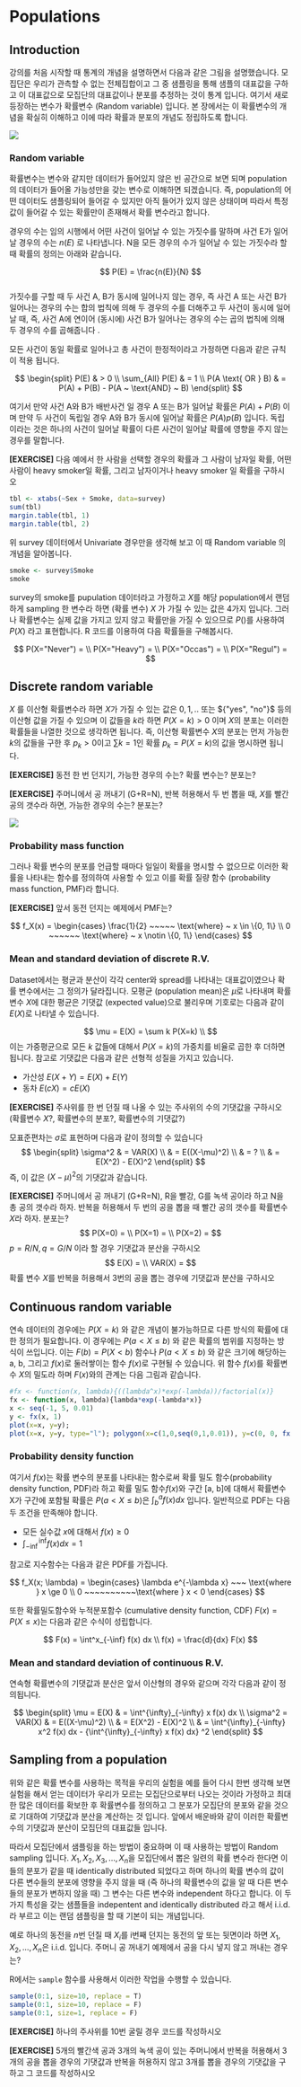 
# Populations

## Introduction

강의를 처음 시작할 때 통계의 개념을 설명하면서 다음과 같은 그림을 설명했습니다. 모집단은 우리가 관측할 수 없는 전체집합이고 그 중 샘플링을 통해 샘플의 대표값을 구하고 이 대표값으로 모집단의 대표값이나 분포를 추정하는 것이 통계 입니다. 여기서 새로 등장하는 변수가 확률변수 (Random variable)  입니다. 본 장에서는 이 확률변수의 개념을 확실히 이해하고 이에 따라 확률과 분포의 개념도 정립하도록 합니다. 


![](images/06/02.PNG)


### Random variable

확률변수는 변수와 같지만 데이터가 들어있지 않은 빈 공간으로 보면 되며 population의 데이터가 들어올 가능성만을 갖는 변수로 이해하면 되겠습니다. 즉, population의 어떤 데이터도 샘플링되어 들어갈 수 있지만 아직 들어가 있지 않은 상태이며 따라서 특정 값이 들어갈 수 있는 확률만이 존재해서 확률 변수라고 합니다.

경우의 수는 임의 시행에서 어떤 사건이 일어날 수 있는 가짓수를 말하며 사건 E가 일어날 경우의 수는 $n(E)$ 로 나타냅니다. N을 모든 경우의 수가 일어날 수 있는 가짓수라 할 때 확률의 정의는 아래와 같습니다.

$$ P(E) = \frac{n(E)}{N} $$  
가짓수를 구할 때 두 사건 A, B가 동시에 일어나지 않는 경우, 즉 사건 A 또는 사건 B가 일어나는 경우의 수는 합의 법칙에 의해 두 경우의 수를 더해주고 두 사건이 동시에 일어날 때, 즉, 사건 A에 연이어 (동시에) 사건 B가 일어나는 경우의 수는 곱의 법칙에 의해 두 경우의 수를 곱해줍니다 .

모든 사건이 동일 확률로 일어나고 총 사건이 한정적이라고 가정하면 다음과 같은 규칙이 적용 됩니다. 

$$ 
\begin{split}
P(E) & > 0 \\
\sum_{All} P(E) & = 1 \\
P(A \text{ OR } B) & = P(A) + P(B) - P(A ~ \text{AND} ~ B) 
\end{split}
$$  

여기서 만약 사건 A와 B가 배반사건 일 경우 A 또는 B가 일어날 확률은 $P(A) + P(B)$ 이며 만약 두 사건이 독립일 경우 A와 B가 동시에 일어날 확률은 $P(A)p(B)$ 입니다. 독립이라는 것은 하나의 사건이 일어날 확률이 다른 사건이 일어날 확률에 영향을 주지 않는 경우를 말합니다. 



**[EXERCISE]** 다음 예에서 한 사람을 선택할 경우의 확률과 그 사람이 남자일 확률, 어떤 사람이 heavy smoker일 확률, 그리고 남자이거나 heavy smoker 일 확률을 구하시오 

```r
tbl <- xtabs(~Sex + Smoke, data=survey)
sum(tbl)
margin.table(tbl, 1)
margin.table(tbl, 2)
```


위 survey 데이터에서 Univariate 경우만을 생각해 보고 이 때 Random variable 의 개념을 알아봅니다. 


```r
smoke <- survey$Smoke
smoke
```

survey의 smoke를 pupulation 데이터라고 가정하고 $X$를 해당 population에서 랜덤하게 sampling 한 변수라 하면 (확률 변수) $X$ 가 가질 수 있는 값은 4가지 입니다. 그러나 확률변수는 실제 값을 가지고 있지 않고 확률만을 가질 수 있으므로 $P()$를 사용하여 $P(X)$ 라고 표현합니다. R 코드를 이용하여 다음 확률들을 구해봅시다. 

$$ P(X="Never") =  \\
 P(X="Heavy") = \\
 P(X="Occas") = \\
 P(X="Regul") = $$


## Discrete random variable

$X$ 를 이산형 확률변수라 하면 $X$가 가질 수 있는 값은 ${0, 1, ..}$ 또는 ${"yes", "no"}$ 등의 이산형 값을 가질 수 있으며 이 값들을 $k$라 하면 $P(X=k)>0$ 이며 $X$의 분포는 이러한 확률들을 나열한 것으로 생각하면 됩니다. 즉, 이산형 확률변수 $X$의 분포는 먼저 가능한 $k$의 값들을 구한 후 $p_k>0$이고 $\sum{k}=1$인 확률 $p_k = P(X=k)$의 값을 명시하면 됩니다. 

**[EXERCISE]** 동전 한 번 던지기, 가능한 경우의 수는? 확률 변수는? 분포는?

**[EXERCISE]** 주머니에서 공 꺼내기 (G+R=N), 반복 허용해서 두 번 뽑을 때, $X$를 빨간 공의 갯수라 하면, 가능한 경우의 수는? 분포는?

![](images/06/03.png)

### Probability mass function

그러나 확률 변수의 분포를 언급할 때마다 일일이 확률을 명시할 수 없으므로 이러한 확률을 나타내는 함수를 정의하여 사용할 수 있고 이를 확률 질량 함수 (probability mass function, PMF)라 합니다. 


**[EXERCISE]** 앞서 동전 던지는 예제에서 PMF는? 

$$
f_X(x) =  \begin{cases} 
\frac{1}{2} ~~~~~ \text{where} ~ x \in \{0, 1\} \\
0   ~~~~~~ \text{where} ~ x \notin \{0, 1\}
\end{cases}
$$


### Mean and standard deviation of discrete R.V.

Dataset에서는 평균과 분산이 각각 center와 spread를 나타내는 대표값이였으나 확률 변수에서는 그 정의가 달라집니다. 모평균 (population mean)은 $\mu$로 나타내며 확률 변수 $X$에 대한 평균은 기댓값 (expected value)으로 불리우며 기호로는 다음과 같이 $E(X)$로 나타낼 수 있습니다. 

$$
\mu = E(X) = \sum k P(X=k) \\
$$
이는 가중평균으로 모든 $k$ 값들에 대해서 $P(X=k)$의 가중치를 비율로 곱한 후 더하면 됩니다. 참고로 기댓값은 다음과 같은 선형적 성질을 가지고 있습니다. 

* 가산성 $E(X+Y) = E(X) + E(Y)$
* 동차 $E(cX) = cE(X)$

**[EXERCISE]** 주사위를 한 번 던질 때 나올 수 있는 주사위의 수의 기댓값을 구하시오 (확률변수 $X$?, 확률변수의 분포?, 확률변수의 기댓값?)


모표준편차는 $\sigma$로 표현하며 다음과 같이 정의할 수 있습니다 
$$ 
\begin{split} 
\sigma^2  & = VAR(X) \\
& = E((X-\mu)^2) \\
& = ? \\
& = E(X^2) - E(X)^2
\end{split}
$$
즉, 이 값은 $(X-\mu)^2$의 기댓값과 같습니다. 


**[EXERCISE]** 주머니에서 공 꺼내기 (G+R=N), R을 빨강, G를 녹색 공이라 하고 N을 총 공의 갯수라 하자. 반복을 허용해서 두 번의 공을 뽑을 때 빨간 공의 갯수를 확률변수 $X$라 하자. 분포는? 
$$
P(X=0) = \\
P(X=1) = \\
P(X=2) = 
$$
$p=R/N, q=G/N$ 이라 할 경우 기댓값과 분산을 구하시오
$$
E(X) = \\
VAR(X) =
$$
확률 변수 $X$를 반복을 허용해서 3번의 공을 뽑는 경우에 기댓값과 분산을 구하시오


## Continuous random variable

연속 데이터의 경우에는 $P(X=k)$ 와 같은 개념이 불가능하므로 다른 방식의 확률에 대한 정의가 필요합니다. 이 경우에는 $P(a < X \le b)$ 와 같은 확률의 범위를 지정하는 방식이 쓰입니다. 이는 $F(b) = P(X<b)$ 함수나 $P(a < X \le b)$ 와 같은 크기에 해당하는 a, b, 그리고 $f(x)$로 둘러쌓이는 함수 $f(x)$로 구현될 수 있습니다. 위 함수 $f(x)$를 확률변수 $X$의 밀도라 하며 $F(x)$와의 관계는 다음 그림과 같습니다. 

```r
#fx <- function(x, lambda){((lambda^x)*exp(-lambda))/factorial(x)}
fx <- function(x, lambda){lambda*exp(-lambda*x)}
x <- seq(-1, 5, 0.01)
y <- fx(x, 1)
plot(x=x, y=y); 
plot(x=x, y=y, type="l"); polygon(x=c(1,0,seq(0,1,0.01)), y=c(0, 0, fx(seq(0,1,0.01),1)), col="red")

```


### Probability density function

여기서 $f(x)$는 확률 변수의 분포를 나타내는 함수로써 확률 밀도 함수(probability density function, PDF)라 하고  확률 밀도 함수$f(x)$와 구간 [a, b]에 대해서 확률변수 X가 구간에 포함될 확률은 $P(a < X \le b)$은 $\int^a_b f(x) dx$ 입니다. 일반적으로 PDF는 다음 두 조건을 만족해야 합니다. 

* 모든 실수값 $x$에 대해서 $f(x) \ge 0$
* $\int^{\inf}_{-\inf} f(x) dx=1$

참고로 지수함수는 다음과 같은 PDF를 가집니다. 

$$
f_X(x; \lambda) = \begin{cases}
\lambda e^{-\lambda x} ~~~ \text{where } x \ge 0 \\
0 ~~~~~~~~~~\text{where } x < 0 
\end{cases}
$$



또한 확률밀도함수와 누적분포함수 (cumulative density function, CDF) $F(x) = P(X \le x)$는 다음과 같은 수식이 성립합니다. 

$$
F(x) = \int^x_{-\inf} f(x) dx \\
f(x) = \frac{d}{dx} F(x) 
$$


### Mean and standard deviation of continuous R.V.

연속형 확률변수의 기댓값과 분산은 앞서 이산형의 경우와 같으며 각각 다음과 같이 정의됩니다. 

$$
\begin{split}
\mu = E(X) & = \int^{\infty}_{-\infty} x f(x) dx \\
\sigma^2 = VAR(X) & = E((X-\mu)^2) \\
& = E(X^2) - E(X)^2 \\
& = \int^{\infty}_{-\infty} x^2 f(x) dx - {\int^{\infty}_{-\infty} x f(x) dx} ^2
\end{split}
$$

## Sampling from a population

위와 같은 확률 변수를 사용하는 목적을 우리의 실험을 예를 들어 다시 한번 생각해 보면 실험을 해서 얻는 데이터가 우리가 모르는 모집단으로부터 나오는 것이라 가정하고 최대한 많은 데이터를 확보한 후 확률변수를 정의하고 그 분포가 모집단의  분포와 같을 것으로 기대하여 기댓값과 분산을 계산하는 것 입니다. 앞에서 배운바와 같이 이러한 확률변수의 기댓값과 분산이 모집단의 대표값들 입니다. 


따라서 모집단에서 샘플링을 하는 방법이 중요하며 이 때 사용하는 방법이 Random sampling 입니다. $X_1, X_2, X_3, ..., X_n$을 모집단에서 뽑은 일련의 확률 변수라 한다면 이들의 분포가 같을 때 identically distributed 되었다고 하며 하나의 확률 변수의 값이 다른 변수들의 분포에 영향을 주지 않을 때 (즉 하나의 확률변수의 값을 알 때 다른 변수들의 분포가 변하지 않을 때) 그 변수는 다른 변수와 independent 하다고 합니다. 이 두 가지 특성을 갖는 샘플들을 indepentent and identically distributed 라고 해서 i.i.d.라 부르고 이는 랜덤 샘플링을 할 때 기본이 되는 개념입니다. 

예로 하나의 동전을 $n$번 던질 때 $X_i$를 i번째 던지는 동전의 앞 또는 뒷면이라 하면 $X_1, X_2, ..., X_n$은 i.i.d. 입니다. 주머니 공 꺼내기 예제에서 공을 다시 넣지 않고 꺼내는 경우는? 

R에서는 ```sample``` 함수를 사용해서 이러한 작업을 수행할 수 있습니다. 

```r
sample(0:1, size=10, replace = T)
sample(0:1, size=10, replace = F)
sample(0:1, size=1, replace = F)
```


**[EXERCISE]** 하나의 주사위를 10번 굴릴 경우 코드를 작성하시오 

**[EXERCISE]** 5개의 빨간색 공과 3개의 녹색 공이 있는 주머니에서 반복을 허용해서 3개의 공을 뽑을 경우의 기댓값과 반복을 허용하지 않고 3개를 뽑을 경우의 기댓값을 구하고 그 코드를 작성하시오 








